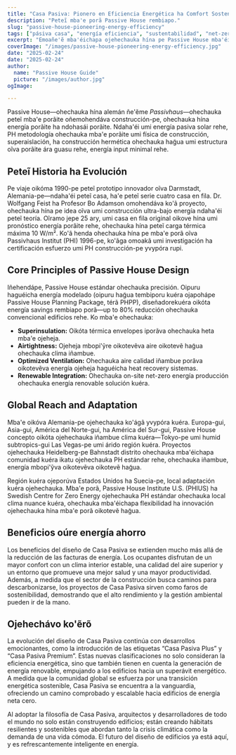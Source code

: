 ```yaml
---
title: "Casa Pasiva: Pionero en Eficiencia Energética ha Comfort Sostenible"
description: "Peteĩ mba'e porã Passive House rembiapo."
slug: "passive-house-pioneering-energy-efficiency"
tags: ["pásiva casa", "energía eficiencia", "sustentabilidad", "net-zero"]
excerpt: "Emoañe'ẽ mba'éichapa ojehechauka hína pe Passive House mba'éichapa ojehechauka arquitectura—omokyre'ỹva oikohápe, omongy'áva energía, ha omongy'áva karbón emisión, ikatu hag̃uáicha ojehecha pe edificio tipo térã clima."
coverImage: "/images/passive-house-pioneering-energy-efficiency.jpg"
date: "2025-02-24"
date: "2025-02-24"
author: 
  name: "Passive House Guide"
  picture: "/images/author.jpg"
ogImage: 

---
```

Passive House—ohechauka hína alemán ñe'ẽme *Passivhaus*—ohechauka peteĩ mba'e porãite oñemohendáva construcción-pe, ohechauka hína energía porãite ha ndohasái porãite. Ndaha'éi umi energía pasiva solar rehe, PH metodología ohechauka mba'e porãite umi física de construcción, superaislación, ha construcción hermética ohechauka hag̃ua umi estructura oĩva porãite ára guasu rehe, energía input minimal rehe.

## Peteĩ Historia ha Evolución

Pe viaje oikóma 1990-pe peteĩ prototipo innovador oĩva Darmstadt, Alemania-pe—ndaha'éi peteĩ casa, ha'e peteĩ serie cuatro casa en fila. Dr. Wolfgang Feist ha Profesor Bo Adamson omohendáva ko'ã proyecto, ohechauka hína pe idea oĩva umi construcción ultra-bajo energía ndaha'éi peteĩ teoría. Oĩramo jepe 25 ary, umi casa en fila original oikove hína umi pronóstico energía porãite rehe, ohechauka hína peteĩ carga térmica máxima 10 W/m². Ko'ã henda ohechauka hína pe mba'e porã oĩva Passivhaus Institut (PHI) 1996-pe, ko'ãga omoakã umi investigación ha certificación esfuerzo umi PH construcción-pe yvypóra rupi.
## Core Principles of Passive House Design

Iñehendápe, Passive House estándar ohechauka precisión. Oipuru haguéicha energía modelado (oipuru hag̃ua tembiporu kuéra ojapohápe Passive House Planning Package, térã PHPP), diseñadorekuéra oikóta energía savings rembiapo porã—up to 80% reducción ohechauka convencional edificios rehe. Ko mba'e ohechauka:
- **Superinsulation:** Oikóta térmica envelopes iporãva ohechauka heta mba'e ojeheja.
- **Airtightness:** Ojeheja mbopi'ỹre oikotevẽva aire oikotevẽ hag̃ua ohechauka clima iñambue.
- **Optimized Ventilation:** Ohechauka aire calidad iñambue porãva oikotevẽva energía ojeheja haguéicha heat recovery sistemas.
- **Renewable Integration:** Ohechauka on-site net-zero energía producción ohechauka energía renovable solución kuéra.

## Global Reach and Adaptation

Mba'e oikóva Alemania-pe ojehechauka ko'ágã yvypóra kuéra. Europa-gui, Asia-gui, América del Norte-gui, ha América del Sur-gui, Passive House concepto oikóta ojehechauka iñambue clima kuéra—Tokyo-pe umi humid subtropics-gui Las Vegas-pe umi árido región kuéra. Proyectos ojehechauka Heidelberg-pe Bahnstadt distrito ohechauka mba'éichapa comunidad kuéra ikatu ojehechauka PH estándar rehe, ohechauka iñambue, energía mbopi'ỹva oikotevẽva oikotevẽ hag̃ua.

Región kuéra ojeporúva Estados Unidos ha Suecia-pe, local adaptación kuéra ojehechauka. Mba'e porã, Passive House Institute U.S. (PHIUS) ha Swedish Centre for Zero Energy ojehechauka PH estándar ohechauka local clima nuance kuéra, ohechauka mba'éichapa flexibilidad ha innovación ojehechauka hína mba'e porã oikotevẽ hag̃ua.
## Beneficios oúre energía ahorro

Los beneficios del diseño de Casa Pasiva se extienden mucho más allá de la reducción de las facturas de energía. Los ocupantes disfrutan de un mayor confort con un clima interior estable, una calidad del aire superior y un entorno que promueve una mejor salud y una mayor productividad. Además, a medida que el sector de la construcción busca caminos para descarbonizarse, los proyectos de Casa Pasiva sirven como faros de sostenibilidad, demostrando que el alto rendimiento y la gestión ambiental pueden ir de la mano.

## Ojehechávo ko'ẽrõ

La evolución del diseño de Casa Pasiva continúa con desarrollos emocionantes, como la introducción de las etiquetas “Casa Pasiva Plus” y “Casa Pasiva Premium”. Estas nuevas clasificaciones no solo consideran la eficiencia energética, sino que también tienen en cuenta la generación de energía renovable, empujando a los edificios hacia un superávit energético. A medida que la comunidad global se esfuerza por una transición energética sostenible, Casa Pasiva se encuentra a la vanguardia, ofreciendo un camino comprobado y escalable hacia edificios de energía neta cero.

Al adoptar la filosofía de Casa Pasiva, arquitectos y desarrolladores de todo el mundo no solo están construyendo edificios; están creando hábitats resilientes y sostenibles que abordan tanto la crisis climática como la demanda de una vida cómoda. El futuro del diseño de edificios ya está aquí, y es refrescantemente inteligente en energía.
